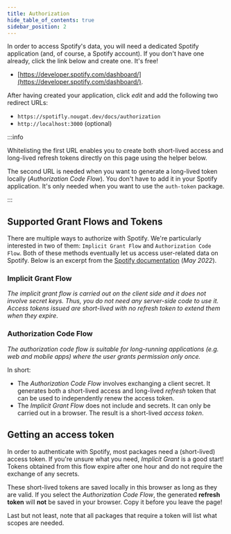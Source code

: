 ```yaml
---
title: Authorization
hide_table_of_contents: true
sidebar_position: 2
---
```


In order to access Spotify's data, you will need a dedicated Spotify application (and, of course, a Spotify account). If you don't have one already, click the link below and create one. It's free!

- [https://developer.spotify.com/dashboard/](https://developer.spotify.com/dashboard/).

After having created your application, click _edit_ and add the following two redirect URLs:

- `https://spotifly.nougat.dev/docs/authorization`
- `http://localhost:3000` (optional)

:::info

Whitelisting the first URL enables you to create both short-lived access and long-lived refresh tokens directly on this page using the helper below.

The second URL is needed when you want to generate a long-lived token locally (_Authorization Code Flow_). You don't have to add it in your Spotify application. It's only needed when you want to use the `auth-token` package.

:::

## Supported Grant Flows and Tokens

There are multiple ways to authorize with Spotify. We're particularly interested in two of them: `Implicit Grant Flow` and `Authorization Code Flow`. Both of these methods eventually let us access user-related data on Spotify. Below is an excerpt from the [Spotify documentation](https://developer.spotify.com/documentation/general/guides/authorization/) (_May 2022_).

### Implicit Grant Flow

_The implicit grant flow is carried out on the client side and it does not involve secret keys. Thus, you do not need any server-side code to use it. Access tokens issued are short-lived with no refresh token to extend them when they expire_.

### Authorization Code Flow

_The authorization code flow is suitable for long-running applications (e.g. web and mobile apps) where the user grants permission only once._

In short:

- The _Authorization Code Flow_ involves exchanging a client secret. It generates both a short-lived access and long-lived _refresh_ token that can be used to independently renew the access token.
- The _Implicit Grant Flow_ does not include and secrets. It can only be carried out in a browser. The result is a short-lived _access token_.

## Getting an access token

In order to authenticate with Spotify, most packages need a (short-lived) access token. If you're unsure what you need, _Implicit Grant_ is a good start! Tokens obtained from this flow expire after one hour and do not require the exchange of any secrets.

These short-lived tokens are saved locally in this browser as long as they are valid. If you select the _Authorization Code Flow_, the generated **refresh token** will **not** be saved in your browser. Copy it before you leave the page!

Last but not least, note that all packages that require a token will list what scopes are needed.


<AuthTokenForm />
